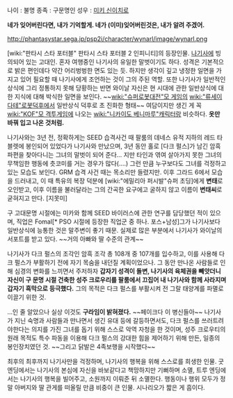 나이 : 불명
종족 : 구문명인
성우 : [[미키 신이치로]]

'''네가 잊어버린다면, 내가 기억할게. 네가 (이미)잊어버린것은, 내가 알려 주겠어.'''

http://phantasystar.sega.jp/psp2i/character/wynarl/image/wynarl.png

[wiki:"판타시 스타 포터블" 판타시 스타 포터블 2 인피니티]의 등장인물.
[[나기사]]에 빙의되어 있는 고대인. 혼자 여행중인 나기사의 유일한 말벗이기도 하다. 성격은 기본적으로 밝은 편인데다 약간 어리벙벙한 면도 있는 듯. 하지만 생각이 깊고 냉정한 일면을 가지고 있어 필요할 때 나기사에게 조언하는 것이 그의 주된 역할. 또한 나기사가 일반적인 상식에 그리 정통하지 못해 당황하는 반면 와이날 자신은 현 시대에 관한 일반상식에 대한 지식에 대해 박식한 일면을 보인다. ~~[[wiki:"슈퍼로봇대전"모 게임]]의 [[wiki:"류세이 다테"로봇덕후]]에서 일반상식 덕후로 초 진화한 형태~~ 여담이지만 생긴 게 꼭 [[wiki:"KOF"모 격투게임]]에 나오는 [[wiki:"니카이도 베니마루"캐릭터]]랑 비슷하다. '''옷만 바꿔 입고 나온 것처럼.''' 

나기사와는 3년 전, 정확하게는 SEED 습격사건 때 팔룸의 데네스 유적 지하의 레드 타블렛에 봉인되어 있었다가 나기사와 만났으며, 3년 동안 홀로 [다크 펄스]가 남긴 암흑 파편을 찾아다니는 그녀의 말벗이 되어 준다... 지만 타인과 엮여 살아가지 못한 그녀의 무책임한 행동에 츳코미를 거는 경우가 많다(....) 그런 만큼 누구보다도 그녀를 걱정하고 있는 모습도 보인다. GRM 습격 사건 때는 목소리만 들렸지만. 이후 그라드 6에서 모습을 드러내고, 이 때 특유의 복장 덕분에 [wiki:"에밀리아 퍼시발"슈퍼 초딩]에게 '''변태'''로 오인받고, 이후 이름을 불러달라는 그의 간곡한 요구에고 굴하지 않고 이름이 '''변태씨'''로 굳혀지고 만다. [지못미]

구 고대문명 시절에는 미카와 함께 SEED 바이러스에 관한 연구를 담당했던 적이 있으며, 직업은 Fomal[* PSO 시절에 등장한 직업군 중 하나. 포스+남성]그가 나기사보다 일반상식에 능통한 것은 말주변이 좋기 때문. 실제로 많은 부분에서 나기사가 와이날의 서포트를 받고 있다. ~~거의 아빠와 딸 수준의 관계~~ 

나기사가 다크 펄스의 조각인 암흑 조각 총 108개 중 107개를 입수하고, 이를 사용해 다크 펄스가 부활하기 전에 자기 목숨을 내던질 계획이었으나. 그 동안 만나온 사람들로 인해 심경의 변화를 느끼면서 주저하자 '''갑자기 성격이 돌변, 나기사의 육체권을 빼앗더니 자신이 구 문명 시절 건축한 성주 크로우리를 팔룸에서 끄집어 내 나기사와 함께 사라지며 갑자기 흑막으로 등극했다.''' 그의 목적은 다크 펄스를 부활시켜 전 그랄 태양계를 파멸로 이끌기 위한 것.









































...인 줄 알았으나 실상 이것도 '''구라임이 밝혀졌다.''' ~~페이크다 이 병신들아~~
나기사가 지닌 숙명과 사람들과 만나면서 생긴 유대 등에 갈등하면서도, 다크 펄스를 쓰러트려야한다는 의지를 가진 그녀를 돕기 위해 스스로 악역 자청을 한 것이며, 성주 크로우티의 원래 목적도 특수 파동을 이용해 다크 펄스의 강대한 힘을 제어하기 위해 만든, 일종의 봉인장치였던 것. ~~그리고 닭발은 4족보행을 시작했다~~ 

최후의 최후까지 나기사만을 걱정하며, 나기사의 행복을 위해 스스로를 희생한 인물. 굿 엔딩에서는 나기사의 본심에 자신을 바보같다고 책망하지만 기뻐하며 소멸, 트루 엔딩에서는 나기사의 행복을 빌어주고, 소원까지 이뤄준 뒤 소멸한다. 행동이나 행위 모두가 정말 아버지와 딸 관게를 떠올릴 만큼 비중이 큰 인물. 시나리오가 짧은 게 흠이다.
